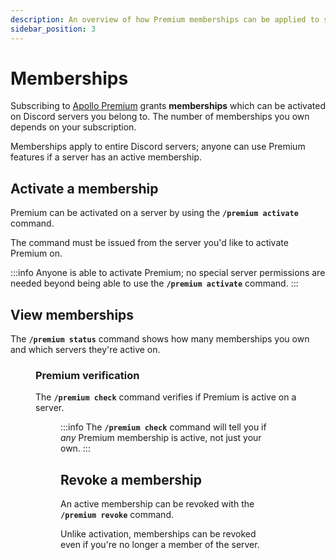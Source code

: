 ```yaml
---
description: An overview of how Premium memberships can be applied to servers.
sidebar_position: 3
---
```



# Memberships

Subscribing to [Apollo Premium](https://apollo.fyi/premium) grants **memberships** which can
be activated on Discord servers you belong to. The number of memberships you own
depends on your subscription.

Memberships apply to entire Discord servers; anyone
can use Premium features if a server has an active membership.

## Activate a membership

Premium can be activated on a server by using the **`/premium activate`** command.

The command must be issued from the server you'd like to activate Premium on.

:::info
Anyone is able to activate Premium; no special server permissions are needed beyond being
able to use the **`/premium activate`** command.
:::

## View memberships

The **`/premium status`** command shows how many memberships you own and which
servers they're active on.

<Figure caption="View the status of your memberships" src="/img/premium/status.png" />

### Premium verification

The **`/premium check`** command verifies if Premium is active on a server.

<Figure caption="Check if Premium is active" src="/img/premium/check.png" />

:::info
The **`/premium check`** command will tell you if _any_ Premium membership is
active, not just your own.
:::

## Revoke a membership

An active membership can be revoked with the **`/premium revoke`** command.

Unlike activation, memberships can be revoked even if you're no longer a member
of the server.

<Figure caption="Revoke a membership" src="/img/premium/revoke.png" />



